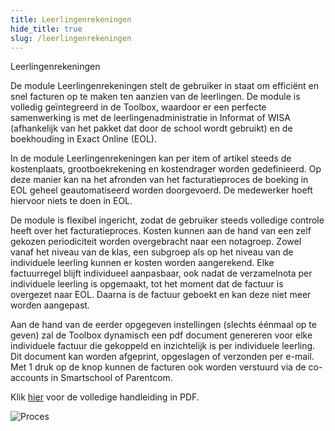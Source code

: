 ```yaml
---
title: Leerlingenrekeningen
hide_title: true
slug: /leerlingenrekeningen 
---
```


<ImageTitle img="leerlingenrekeningen.png">Leerlingenrekeningen</ImageTitle>

De module Leerlingenrekeningen stelt de gebruiker in staat om efficiënt en snel facturen op te maken
ten aanzien van de leerlingen. De module is volledig geïntegreerd in de Toolbox, waardoor er een
perfecte samenwerking is met de leerlingenadministratie in Informat of WISA (afhankelijk van het
pakket dat door de school wordt gebruikt) en de boekhouding in Exact Online (EOL).

In de module Leerlingenrekeningen kan per item of artikel steeds de kostenplaats, grootboekrekening
en kostendrager worden gedefinieerd. Op deze manier kan na het afronden van het facturatieproces
de boeking in EOL geheel geautomatiseerd worden doorgevoerd. De medewerker hoeft hiervoor niets
te doen in EOL.

De module is flexibel ingericht, zodat de gebruiker steeds volledige controle heeft over het
facturatieproces. Kosten kunnen aan de hand van een zelf gekozen periodiciteit worden overgebracht
naar een notagroep. Zowel vanaf het niveau van de klas, een subgroep als op het niveau van de
individuele leerling kunnen er kosten worden aangerekend. Elke factuurregel blijft individueel
aanpasbaar, ook nadat de verzamelnota per individuele leerling is opgemaakt, tot het moment dat de
factuur is overgezet naar EOL. Daarna is de factuur geboekt en kan deze niet meer worden aangepast.

Aan de hand van de eerder opgegeven instellingen (slechts éénmaal op te geven) zal de Toolbox
dynamisch een pdf document genereren voor elke individuele factuur die gekoppeld en inzichtelijk is
per individuele leerling. Dit document kan worden afgeprint, opgeslagen of verzonden per e-mail. Met
1 druk op de knop kunnen de facturen ook worden verstuurd via de co-accounts in Smartschool of Parentcom. 

Klik [hier](https://www.tbvs.be/downloads/ModuleLeerlingenrekeningenV3.pdf) voor de volledige handleiding in PDF. 

![Proces](./Proces.jpg)

<DocCardList /> 